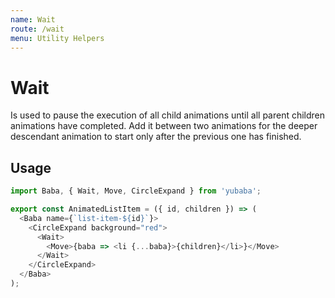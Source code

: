 ```yaml
---
name: Wait
route: /wait
menu: Utility Helpers
---
```



# Wait

Is used to pause the execution of all child animations until all parent children animations have completed.
Add it between two animations for the deeper descendant animation to start only after the previous one has finished.

## Usage

```js
import Baba, { Wait, Move, CircleExpand } from 'yubaba';

export const AnimatedListItem = ({ id, children }) => (
  <Baba name={`list-item-${id}`}>
    <CircleExpand background="red">
      <Wait>
        <Move>{baba => <li {...baba}>{children}</li>}</Move>
      </Wait>
    </CircleExpand>
  </Baba>
);
```
